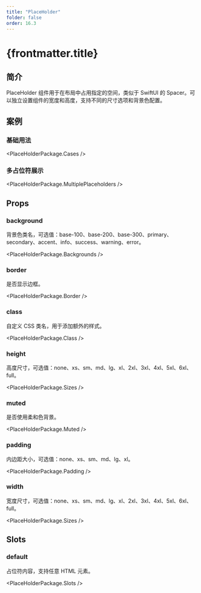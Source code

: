 ```yaml
---
title: "PlaceHolder"
folder: false
order: 16.3
---
```



# {frontmatter.title}

## 简介

PlaceHolder 组件用于在布局中占用指定的空间，类似于 SwiftUI 的 Spacer。可以独立设置组件的宽度和高度，支持不同的尺寸选项和背景色配置。

## 案例

### 基础用法

<PlaceHolderPackage.Cases />

### 多占位符展示

<PlaceHolderPackage.MultiplePlaceholders />

## Props

### background

背景色类名，可选值：base-100、base-200、base-300、primary、secondary、accent、info、success、warning、error。

<PlaceHolderPackage.Backgrounds />

### border

是否显示边框。

<PlaceHolderPackage.Border />

### class

自定义 CSS 类名，用于添加额外的样式。

<PlaceHolderPackage.Class />

### height

高度尺寸，可选值：none、xs、sm、md、lg、xl、2xl、3xl、4xl、5xl、6xl、full。

<PlaceHolderPackage.Sizes />

### muted

是否使用柔和色背景。

<PlaceHolderPackage.Muted />

### padding

内边距大小，可选值：none、xs、sm、md、lg、xl。

<PlaceHolderPackage.Padding />

### width

宽度尺寸，可选值：none、xs、sm、md、lg、xl、2xl、3xl、4xl、5xl、6xl、full。

<PlaceHolderPackage.Sizes />

## Slots

### default

占位符内容，支持任意 HTML 元素。

<PlaceHolderPackage.Slots />
